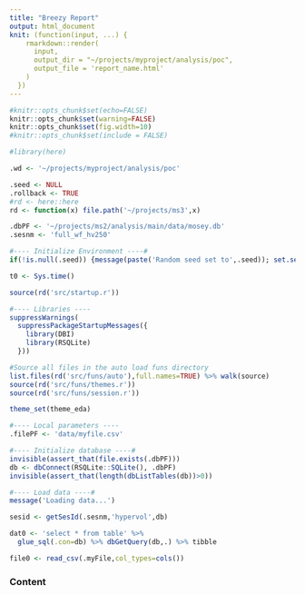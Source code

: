 ```yaml
---
title: "Breezy Report"
output: html_document
knit: (function(input, ...) {
    rmarkdown::render(
      input,
      output_dir = "~/projects/myproject/analysis/poc",
      output_file = 'report_name.html'
    )
  })
---
```


```r
#knitr::opts_chunk$set(echo=FALSE)
knitr::opts_chunk$set(warning=FALSE)
knitr::opts_chunk$set(fig.width=10)
#knitr::opts_chunk$set(include = FALSE)

#library(here)

.wd <- '~/projects/myproject/analysis/poc'

.seed <- NULL
.rollback <- TRUE
#rd <- here::here
rd <- function(x) file.path('~/projects/ms3',x)

.dbPF <- '~/projects/ms2/analysis/main/data/mosey.db'
.sesnm <- 'full_wf_hv250'

#---- Initialize Environment ----#
if(!is.null(.seed)) {message(paste('Random seed set to',.seed)); set.seed(as.numeric(.seed))}

t0 <- Sys.time()

source(rd('src/startup.r'))

#---- Libraries ----
suppressWarnings(
  suppressPackageStartupMessages({
    library(DBI)
    library(RSQLite)
  }))

#Source all files in the auto load funs directory
list.files(rd('src/funs/auto'),full.names=TRUE) %>% walk(source)
source(rd('src/funs/themes.r'))
source(rd('src/funs/session.r'))

theme_set(theme_eda)

#---- Local parameters ----
.filePF <- 'data/myfile.csv'

#---- Initialize database ----#
invisible(assert_that(file.exists(.dbPF)))
db <- dbConnect(RSQLite::SQLite(), .dbPF)
invisible(assert_that(length(dbListTables(db))>0))

#---- Load data ----#
message('Loading data...')

sesid <- getSesId(.sesnm,'hypervol',db)

dat0 <- 'select * from table' %>%
  glue_sql(.con=db) %>% dbGetQuery(db,.) %>% tibble

file0 <- read_csv(.myFile,col_types=cols())

```

### Content

```r

```